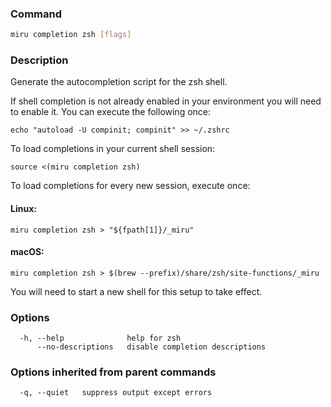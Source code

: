 ### Command

```bash
miru completion zsh [flags]
```

### Description

Generate the autocompletion script for the zsh shell.

If shell completion is not already enabled in your environment you will need
to enable it.  You can execute the following once:

	echo "autoload -U compinit; compinit" >> ~/.zshrc

To load completions in your current shell session:

	source <(miru completion zsh)

To load completions for every new session, execute once:

#### Linux:

	miru completion zsh > "${fpath[1]}/_miru"

#### macOS:

	miru completion zsh > $(brew --prefix)/share/zsh/site-functions/_miru

You will need to start a new shell for this setup to take effect.



### Options

```
  -h, --help              help for zsh
      --no-descriptions   disable completion descriptions
```

### Options inherited from parent commands

```
  -q, --quiet   suppress output except errors
```

